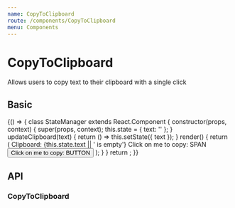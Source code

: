 ```yaml
---
name: CopyToClipboard
route: /components/CopyToClipboard
menu: Components
---
```



# CopyToClipboard

Allows users to copy text to their clipboard with a single click

## Basic

<Playground>
  {() => {
    class StateManager extends React.Component {
      constructor(props, context) {
        super(props, context);
        this.state = { text: '' };
      }
      updateClipboard(text) {
        return () => this.setState({ text });
      }
      render() {
        return (
          <SpacedGroup direction="vertical">
            <SpacedGroup center>
              <span>Clipboard: {this.state.text || ' is empty'}</span>
              <TextField stretch hintText="Paste in here to verify!" />
            </SpacedGroup>
            <Divider />
            <SpacedGroup>
              <CopyToClipboard
                text={'SPAN'}
                onCopy={this.updateClipboard('SPAN')}
              >
                <span>Click on me to copy: SPAN</span>
              </CopyToClipboard>
              <CopyToClipboard
                text={'BUTTON'}
                onCopy={this.updateClipboard('BUTTON')}
              >
                <Button>Click on me to copy: BUTTON</Button>
              </CopyToClipboard>
            </SpacedGroup>
          </SpacedGroup>
        );
      }
    }
    return <StateManager />;
  }}
</Playground>

## API

### CopyToClipboard

<PropsTable of={CopyToClipboard} />
